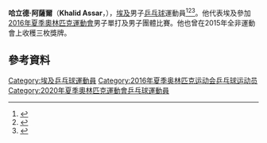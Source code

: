{{noteTA|G1=Table Tennis}}
{{Infobox 乒乓球
| playername = 哈立德·阿薩爾<br />''Khalid Assar''
| image = 
| imagesize = 
| caption =
| fullname = 
| nicknames =
| nationality = {{EGY}}
| residence =
| playingstyle =
| equipment =
| hrank = 242（2016年4月）
| club = 
| birthdate = {{birth date and age|1992|12|10}}
| birthplace = {{EGY}}
| deathdate =
| deathplace =
| height = 
| weight = 
| medaltemplates =
{{MedalSport | 男子[[乒乓球|乒乓球]] }} 
{{MedalCountry | {{EGY}} }} 
{{MedalCompetition | [[世界盃乒乓球賽|世界盃乒乓球賽]] }}
{{MedalBronze | [[2013年團體世界盃乒乓球賽|2013年 廣州]] | 男子團體 }}
{{MedalCompetition | [[全非運動會|全非運動會]] }}
{{MedalSilver | [[2015年全非運動會|2015年 布拉薩]] | 男子團體 }}
{{MedalBronze | [[2015年全非運動會|2015年 布拉薩]] | 男子單打 }}
{{MedalBronze | [[2015年全非運動會|2015年 布拉薩]] | 男子雙打 }}
{{MedalCompetition | [[非洲乒乓球錦標賽|非洲乒乓球錦標賽]] }}
{{MedalBronze | [[2015年非洲乒乓球錦標賽|2015年 開羅]] | 男子單打 }}
{{MedalBronze | [[2015年非洲乒乓球錦標賽|2015年 開羅]] | 男子雙打 }}
{{MedalBronze | [[2015年非洲乒乓球錦標賽|2015年 開羅]] | 混合雙打 }}
}}
'''哈立德·阿薩爾'''（'''Khalid Assar'''，{{bd|1992年|12月10日|c=Assar, Khalid}}），[[埃及|埃及]]男子[[乒乓球|乒乓球]]運動員<ref>{{cite web|url=http://www.ittf.com/ittf_stats/stats_per_player.asp?player_id=111959|title=Stats Records - ITTF Statistics}}{{dead link|date=2017年12月 |bot=InternetArchiveBot |fix-attempted=yes }}</ref><ref>{{cite web|url=http://www.ittf.com/ittf_ranking/world_ranking_per_name.asp?Siniors=1&Player_ID=111959|title=World ranking Record for ASSAR Khalid (EGY)|deadurl=yes|archiveurl=https://web.archive.org/web/20160306195457/http://www.ittf.com/ittf_ranking/world_ranking_per_name.asp?Siniors=1&Player_ID=111959|archivedate=2016-03-06|accessdate=2015-09-19}}</ref><ref>{{cite web |url=http://www.ittfranking.com/cgi-bin/ttplayer.cgi?number=111959&lang=0&format=detailed|title=ASSAR Khalid (EGY) - ITTF Rankings}}</ref>。他代表埃及參加[[2016年夏季奧林匹克運動會|2016年夏季奧林匹克運動會]]男子單打及男子團體比賽。他也曾在2015年全非運動會上收穫三枚獎牌。

== 參考資料 ==
{{reflist}}

{{DEFAULTSORT:Assar, Khalid}}
[[Category:埃及乒乓球運動員|Category:埃及乒乓球運動員]]
[[Category:2016年夏季奥林匹克运动会乒乓球运动员|Category:2016年夏季奥林匹克运动会乒乓球运动员]]
[[Category:2020年夏季奧林匹克運動會乒乓球運動員|Category:2020年夏季奧林匹克運動會乒乓球運動員]]